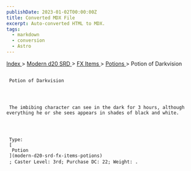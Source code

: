 ```yaml
---
publishDate: 2023-01-02T00:00:00Z
title: Converted MDX File
excerpt: Auto-converted HTML to MDX.
tags:
  - markdown
  - conversion
  - Astro
---
```







[
      Index
     ](-index)
     >
     [
      Modern d20 SRD
     ](modern-d20-srd-index)
     >
     [
      FX Items
     ](modern-d20-srd-fx-items-index)
     >
     [
      Potions
     ](modern-d20-srd-fx-items-potions)
     > Potion of Darkvision
    





## 
     Potion of Darkvision
    



     The imbibing character can see in the dark for 3 hours, although everything he or she sees appears in shades of black and white.
    



     Type:
     [
      Potion
     ](modern-d20-srd-fx-items-potions)
     ; Caster Level: 3rd; Purchase DC: 22; Weight: .
    




